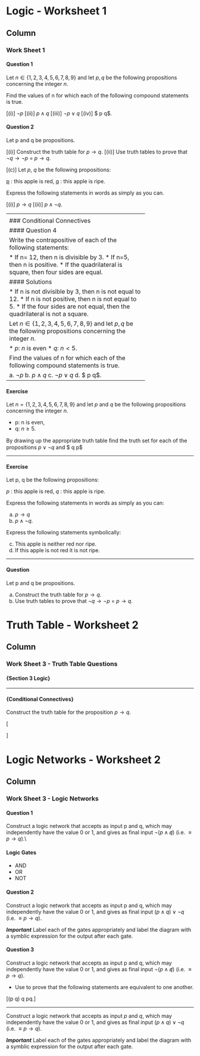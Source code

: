 
Logic - Worksheet 1 {data-navmenu="Exercises"}
==================================

Column {.tabset}
-----------------------------



### Work Sheet 1


#### Question 1

Let $n \in \{1,2,3,4,5,6,7, 8 ,9\}$ and let $p,q$ be the following propositions concerning the integer $n$.


[p]: $n$ is even
[q]: $n < 5$.


Find the values of n for which each of the following compound statements is
true.

[(i)] $\neg p$
[(ii)] $p \wedge q$
[(iii)] $\neg p \vee q$
[(iv)] $ p \otimes q$.


#### Question 2

Let p and q be propositions.

[(i)]  Construct the truth table for $p \rightarrow q$. 
[(ii)] Use truth tables to prove that $\neg q \rightarrow \neg p$ = $p \rightarrow q$. 

[(c)] Let $p$, $q$ be the following propositions:

[p] : this apple is red, 
[q] : this apple is ripe. 


Express the following statements in words as simply as you can. 

[(i)] $p \rightarrow q$ 
[(ii)] $p \wedge \neg q$.

------------------------------------
<p>

#### Question 3 

Let $S = \{10,11,12,13,14,15,16,17,18,19\}$ and let p, q be the following propositions concerning the integer $n \in S$.


*  $p$: $n$ is a multiple of two. (i.,18e. $\{10,12,14,16,18\}$)
*  $q$: $n$ is a multiple of three. {i.e. $\{12,15,18\}$}


For each of the following compound statements find the sets of values $n$ for which it is true. 


*  $p \vee q$ : (p or q :  10 12 14 15 16 18) 
*  $p \wedge q$: (p and q: 12 18)
*  $ \neg p \oplus q$: (not-p or q, but not both)

*  $\neg p $ not-p = $\{ 11 13 15 17 19\}$
*  $\neg p \vee q$ not-p or q $\{11 12 13 15 17 18 19\}$
*  $\neg p \wedge q$ not-p and q $\{15\} $
*  $ \neg p \oplus q$ = $\{11, 12, 13, 17, 18, 19\}$




----------------------------------------------------
<p>



### Conditional Connectives

#### Question 4

Write the contrapositive of each of the following statements:


*  If n= 12, then n is divisible by 3.
*  If n=5, then n is positive.
*  If the quadrilateral is square, then four sides are equal.


#### Solutions

*  If n is not divisible by 3, then n is not equal to 12.
*  If n is not positive, then n is not equal to 5.
*  If the four sides are not equal, then the quadrilateral is not a square.


Let $n \in \{1,2,3,4,5,6,7, 8 ,9\}$ and let $p,q$ be the following propositions concerning the integer $n$.


* $p$: $n$ is even
* $q$: $n < 5$.


Find the values of n for which each of the following compound statements is
true.


a.  $\neg p$
b.  $p \wedge q$
c. $\neg p \vee q$
d. $ p \otimes q$.

---------------------------------

#### Exercise 

Let $n = \{1, 2,3,4, 5,6,7, 8, 9\}$ and let $p$ and  $q$ be the following propositions concerning the integer $n$.

* p: n is even, 
* q: $n\geq 5$.

By drawing up the appropriate truth table ﬁnd the truth set for each of the
propositions $p \vee \neg q$ and $ \neg q \rightarrow p$

---------------------------------

#### Exercise 
Let p, q be the following propositions:

$p$ : this apple is red, 
$q$ : this apple is ripe.


Express the following statements in words as simply as you can:

a.  $p \rightarrow q$
b.  $p \wedge \neg q$.


 
Express the following statements symbolically:

c. This apple is neither red nor ripe.
d. If this apple is not red it is not ripe.


---------------------------------

#### Question

Let p and q be propositions.

a.   Construct the truth table for $p \rightarrow q$. 
b.  Use truth tables to prove that $\neg q \rightarrow \neg p$ = $p \rightarrow q$. 




Truth Table - Worksheet 2 {data-navmenu="Exercises"}
==================================

Column {.tabset}
-----------------------------



### Work Sheet 3 -  Truth Table Questions


#### {Section 3 Logic}

\begin{center}
\begin{tabular}{|c|c|c|c|c|}
\hline
p & q & $p \vee q$ & $q \wedge p$ & $p \otimes q$ \\
\hline
0 & 0 & 0 & 0 & 0 \\
0 & 1 & 1 & 0 & 1\\
1 & 0 & 1 & 0 & 1 \\
1 & 1 & 1 & 1 & 0\\
\hline
\end{tabular}
\end{center}


---------------------------------------------------------

#### {Conditional Connectives}

Construct the truth table for the proposition $p \rightarrow q$.

\[
\begin{table}{|c|c|c|c|}
\hline
p & q & $p \rightarrow q$ & $q \rightarrow p$ \\
\hline
0 & 0 & 1& 1 \\
0 & 1 & 1 & 0 \\
1 & 0 & 0 & 1 \\
1 & 1 & 1 & 1 \\
\hline
\end{table}\]

Logic Networks - Worksheet 2 {data-navmenu="Exercises"}
==================================

Column {.tabset}
-----------------------------



### Work Sheet 3 - Logic Networks

#### Question 1

Construct a logic network that accepts as input p and q, which may independently have the value 0 or 1, and
gives as final input $\neg(p \wedge \not q)$ (i.e. $\equiv p \rightarrow q$).\\


#### Logic Gates

*  AND
*  OR
*  NOT




#### Question 2 

Construct a logic network that accepts as input p and q, which may independently have the value 0 or 1, and
gives as final input $(p \wedge  q) \vee \neg q$ (i.e. $\equiv p \rightarrow q$).


***Important*** Label each of the gates appropriately and label the diagram with a symblic expression for the output after each gate.


#### Question 3

Construct a logic network that accepts as input p and q, which may independently have the value 0 or 1, and
gives as final input $\neg(p \wedge \not q)$ (i.e. $\equiv p \rightarrow q$).

* Use \textbf{Truth Tables} to prove that the following statements are equivalent to one another.

\[(p \vee q) \wedge \neg q \qquad \equiv \qquad  p\wedge \neg q.\]

----------------

Construct a logic network that accepts as input $p$ and $q$, which may independently have the value 0 or 1, and
gives as final input $(p \wedge  q) \vee \neg q$ (i.e. $\equiv p \rightarrow q$).



***Important*** Label each of the gates appropriately and label the diagram with a symblic expression for the output after each gate.


